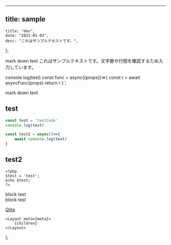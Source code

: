 
---
title: sample
---




    title: "dev",
    date: "2021-01-03",
    desc: "これはサンプルテキストです。",
};

mark down text
これはサンプルテキストです。文字数や行間を確認するため入力しています。

console.log(test)
const func = async({props})=>{
const r = await asyncFunc(props)
return r
}`;




mark down text

## test

```file.jsx
const test = 'testCode'
console.log(test)

const test2 = async()=>{
    await console.log(test)
}
```

## test2

```file.php
<?php
$test = 'test';
echo $test;
?>
```


<div>
    block test
</div>

<div>
    block test
</div>

[Qiita](http://qiita.com "Qiita")

    <Layout meta={meta}>
        {children}
    </Layout>
);
